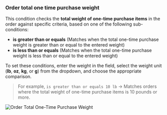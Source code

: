 ### Order total one time purchase weight

This condition checks the **total weight of one-time purchase items** in the order against specific criteria, based on one of the following sub-conditions:

- **is greater than or equals** (Matches when the total one-time purchase weight is greater than or equal to the entered weight)
- **is less than or equals** (Matches when the total one-time purchase weight is less than or equal to the entered weight)

To set these conditions, enter the weight in the field, select the weight unit (**lb**, **oz**, **kg**, or **g**) from the dropdown, and choose the appropriate comparison.

> For example, `is greater than or equals 10 lb` → Matches orders where the total weight of one-time purchase items is 10 pounds or more.

<img
  src="/images/essentials/condition-sets/order-total-one-time-purchase-weight.webp"
  alt="Order Total One-Time Purchase Weight"
/>
